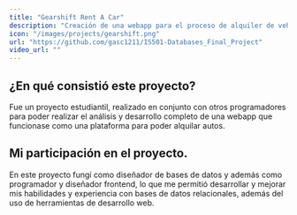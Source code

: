 ```yaml
---
title: "Gearshift Rent A Car"
description: "Creación de una webapp para el proceso de alquiler de vehículos online."
icon: "/images/projects/gearshift.png"
url: "https://github.com/gasc1211/IS501-Databases_Final_Project"
video_url: ""
---
```




## ¿En qué consistió este proyecto?
Fue un proyecto estudiantil, realizado en conjunto con otros programadores para poder realizar el análisis y desarrollo completo de una webapp que funcionase como una plataforma para poder alquilar autos.

## Mi participación en el proyecto.
En este proyecto fungí como diseñador de bases de datos y además como programador y diseñador frontend, lo que me permitió desarrollar y mejorar mis habilidades y experiencia con bases de datos relacionales, además del uso de herramientas de desarrollo web.
